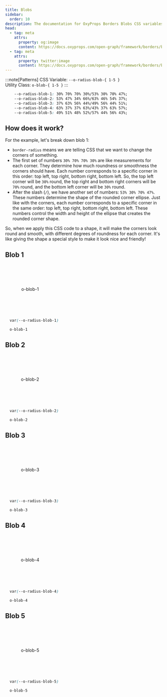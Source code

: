 ```yaml
---
title: Blobs
sidebar:
  order: 10
description: The documentation for OxyProps Borders Blobs CSS variables and utility classes.
head:
  - tag: meta
    attrs:
      property: og:image
      content: https://docs.oxyprops.com/open-graph/framework/borders/blobs.png
  - tag: meta
    attrs:
      property: twitter:image
      content: https://docs.oxyprops.com/open-graph/framework/borders/blobs.png
---
```


:::note[Patterns]
CSS Variable: `--o-radius-blob-{ 1-5 }`  
Utility Class: `o-blob-{ 1-5 }`
:::

```css title="OxyProps CSS Variables"
	--o-radius-blob-1: 30% 70% 70% 30%/53% 30% 70% 47%;
	--o-radius-blob-2: 53% 47% 34% 66%/63% 46% 54% 37%;
	--o-radius-blob-3: 37% 63% 56% 44%/49% 56% 44% 51%;
	--o-radius-blob-4: 63% 37% 37% 63%/43% 37% 63% 57%;
	--o-radius-blob-5: 49% 51% 48% 52%/57% 44% 56% 43%;
```

## How does it work?

For the example, let's break down blob 1:

- `border-radius` means we are telling CSS that we want to change the corners of something.
- The first set of numbers `30% 70% 70% 30%` are like measurements for each corner. They determine how much roundness or smoothness the corners should have. Each number corresponds to a specific corner in this order: top left, top right, bottom right, bottom left. So, the top left corner will be `30%` round, the top right and bottom right corners will be `70%` round, and the bottom left corner will be `30%` round.
- After the slash (`/`), we have another set of numbers: `53% 30% 70% 47%`. These numbers determine the shape of the rounded corner ellipse. Just like with the corners, each number corresponds to a specific corner in the same order: top left, top right, bottom right, bottom left. These numbers control the width and height of the ellipse that creates the rounded corner shape.

So, when we apply this CSS code to a shape, it will make the corners look round and smooth, with different degrees of roundness for each corner. It's like giving the shape a special style to make it look nice and friendly!

## Blob 1

<div style="border-radius: 30% 70% 70% 30%/53% 30% 70% 47%;aspect-ratio: 1; height: 10rem; border: 1px solid var(--sl-color-accent-high); display:grid; place-items:center;">o-blob-1</div>
  
  ```css title="CSS Variable"
    var(--o-radius-blob-1)
  ```
  
  ```html title="Utility Class"
    o-blob-1
  ```
## Blob 2

<div style="border-radius: 53% 47% 34% 66%/63% 46% 54% 37%;aspect-ratio: 1; height: 10rem; border: 1px solid var(--sl-color-accent-high); display:grid; place-items:center;">o-blob-2</div>
  
  ```css title="CSS Variable"
    var(--o-radius-blob-2)
  ```
  
  ```html title="Utility Class"
    o-blob-2
  ```

## Blob 3

<div style="border-radius: 37% 63% 56% 44%/49% 56% 44% 51%;aspect-ratio: 1; height: 10rem; border: 1px solid var(--sl-color-accent-high); display:grid; place-items:center;">o-blob-3</div>
  
  ```css title="CSS Variable"
    var(--o-radius-blob-3)
  ```
  
  ```html title="Utility Class"
    o-blob-3
  ```

## Blob 4

<div style="border-radius: 63% 37% 37% 63%/43% 37% 63% 57%;aspect-ratio: 1; height: 10rem; border: 1px solid var(--sl-color-accent-high); display:grid; place-items:center;">o-blob-4</div>
  
  ```css title="CSS Variable"
    var(--o-radius-blob-4)
  ```
  
  ```html title="Utility Class"
    o-blob-4
  ```

## Blob 5

<div style="border-radius: 49% 51% 48% 52%/57% 44% 56% 43%;aspect-ratio: 1; height: 10rem; border: 1px solid var(--sl-color-accent-high); display:grid; place-items:center;">o-blob-5</div>
  
  ```css title="CSS Variable"
    var(--o-radius-blob-5)
  ```
  
  ```html title="Utility Class"
    o-blob-5
  ```
